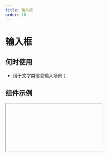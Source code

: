 ```yaml
---
title: 输入框
order: 10
---
```


# 输入框

## 何时使用
- 用于文字类信息输入场景；

## 组件示例


<Iframe url="https://www.aliwork.com/developer/text-field-v2?isRenderNav=false" />

## 组件属性


<AttrTable
  dataSource={[
    {
      attr: '标题',
      code: 'label',
      type: 'String',
      demo: '"标题"',
      dafault: '',
      desc: '',
    },
    {
      attr: '值',
      code: 'value',
      type: 'String/Number ',
      demo: '""',
      dafault: '',
      desc: '',
    },
    {
      attr: '标题位置',
      code: 'labelAlign',
      type: 'String',
      demo: '"left"',
      dafault: '',
      desc: '可选值："left", "top", "inset"',
    },
    {
      attr: '占位提示',
      code: 'placeholder',
      type: 'String',
      demo: '"请选择日期" ',
      dafault: '',
      desc: '',
    },
    {
      attr: '描述信息',
      code: 'tips',
      type: 'String',
      demo: '"这是一段描述信息"',
      dafault: '',
      desc: '',
    },
    {
      attr: '尺寸',
      code: 'size',
      type: 'String',
      demo: '"small" ',
      dafault: '',
      desc: '可选值："small", "medium", "large" ',
    },
    {
      attr: '状态',
      code: 'behavior',
      type: 'String',
      demo: '{fieldBehavior: "NORMAL"}',
      dafault: '',
      desc: 'fieldBehavior 可选值："NORMAL", "DISABLED", "READONLY", "HIDDEN"',
    },
    {
      attr: '标题提示',
      code: 'labelTipsTypes',
      type: 'String',
      demo: '"请选择日期" ',
      dafault: '',
      desc: '"none", "text", "render" ',
    },
    {
      attr: '类型',
      code: 'htmlType',
      type: 'String',
      demo: '"input"',
      dafault: '',
      desc: '"input", "textarea", "password"',
    },
    {
      attr: '状态',
      code: 'state',
      type: 'String',
      demo: '"normal"  ',
      dafault: '',
      desc: '"error", "loading", "success"',
    },
    {
      attr: '计数器',
      code: 'hasLimitHint',
      type: 'Boolean',
      demo: 'false',
      dafault: '',
      desc: '可选值：true,false',
    },
    {
      attr: '是否显示清除按钮',
      code: 'hasClear',
      type: 'Boolean',
      demo: 'false',
      dafault: '',
      desc: '可选值：true,false',
    },
    {
      attr: '自动去除头尾空字符',
      code: 'trim',
      type: 'Boolean',
      demo: 'false',
      dafault: '',
      desc: '可选值：true,false',
    },
    {
      attr: '自动聚焦',
      code: 'autoFocus',
      type: 'Boolean',
      demo: 'false ',
      dafault: '',
      desc: '可选值：true,false',
    },
    {
      attr: '输入框前附加内容',
      code: 'addonBefore',
      type: 'String',
      demo: '"请输入" ',
      dafault: '',
      desc: '',
    },
    {
      attr: '输入框后附加内容',
      code: 'addonAfter',
      type: 'String',
      demo: '"元"',
      dafault: '',
      desc: '',
    },
    {
      attr: '校验',
      code: 'validation',
      type: 'Array',
      demo: '[{type:"required"}] ',
      dafault: '',
      desc: '可选值：{type:"required"}, {type: "customValidate", message: "请选择今日之前的日期", param: "function validateRule(value) { return value <= new Date().getTime(); }"} ',
    },
    {
      attr: '值发生改变事件',
      code: 'onChange',
      type: 'Function',
      demo: 'function onChange({ value }) {console.log("onChange", value);}  ',
      dafault: '',
      desc: ' ',
    },
  ]}
/>
